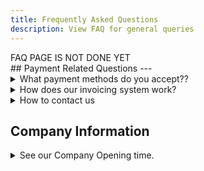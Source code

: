 ```yaml
---
title: Frequently Asked Questions
description: View FAQ for general queries
---
```


<Aside> FAQ PAGE IS NOT DONE YET</Aside>
## Payment Related Questions
---
<details >
  <summary id="payment-methods-faq1"> What payment methods do you accept??</summary>
    Right now, we only accept the following payment methods: 
    - Bank 2 Bank Transfer (MPU)
    - KBZ Bank Deposit (using mbanking or going to a branch)
    - MPU Account Deposit 

    *We are looking into offering the following payment methods in the future:*
    - Wave pay 
    - KBZ pay 
    - CB pay
    - Citizen Pay 
    - Yoma 
    - OK Dollar
</details>

<details>
    <summary id="Invoicing-system"> How does our invoicing system work? </summary>
    We will invoice you after you get in contact with us and explictly mention the product you want to buy. 
    The invoice will include a reference number in which you can use to track your order & to get a 
    refund if applicable.
</details>

<details> 
    <summary id="contact"> How to contact us </summary>
    Contact us via any of the method listed in [this page](./social). 
    
    or email us at [customer@asop.asia](mailto:customer@asop.asia)

</details>




## Company Information 

<details>
    <summary id="open-time">See our Company Opening time.</summary>
    - The following list our company opening time 
    > Do note, we do not pickup phone calls, please only message us

    **Sunday**: `10 A.M` to `10 P.M`

    **Monday**: `9 A.M` to `10 P.M`

    **Tuesday**: `11 A.M` to `10 P.M`

    **Wednesday**: `9 A.M` to `10 P.M`

    **Thursday**: `9 A.M` to `10 P.M`

    **Friday**: `1 P.M` to `10 P.M`

    **Saturday**: `1 P.M` to `8 P.M`

</details>


<LinkCard title='Contact Us' href="./social/" description='Contact us for more information' />


